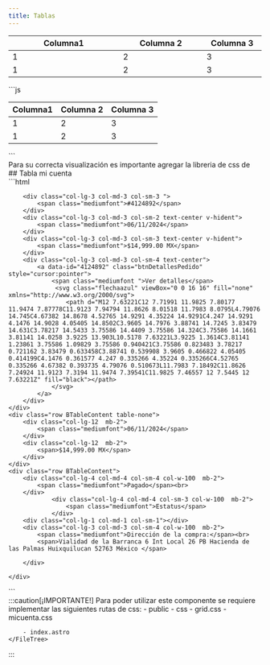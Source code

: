 ```yaml
---
title: Tablas
---
```




<div class="tablas">
  <Card title='Tabla administrativo'>
        <table class="display table table-striped table-hover" style="width: 100%;">
            <thead>
                <tr>
                    <th class="sorting" style="width: 505px;">Columna1</th>
                    <th class="sorting" style="width: 346px;">Columna 2</th>
                    <th class="sorting"  style="width: 178px;">Columna 3</th>
                </tr>
            </thead>
            <tbody class="cuperotb">
                <tr class="odd">
                    <td>1</td>
                    <td>2</td>
                    <td>3</td>
                </tr>
                <tr class="even">
                    <td>1</td>
                    <td>2</td>
                    <td>3</td>
                </tr>
            </tbody>
        </table>
```js
<table class="display table table-striped table-hover dataTable " >
    <thead>
        <tr>
            <th class="sorting">Columna1</th>
            <th class="sorting">Columna 2</th>
             <th class="sorting">Columna 3</th>
        </tr>
    </thead>
    <tbody class="cuperotb">
        <tr class="odd">
            <td>1</td>
            <td>2</td>
            <td>3</td>
        </tr>
        <tr class="even">
            <td>1</td>
            <td>2</td>
            <td>3</td>
        </tr>
    </tbody>
</table>
```
  <Aside>Para su correcta visualización es importante agregar la libreria de css de <Badge text="bootstrap-min.css" variant="note" /></Aside>
  </Card>

</div>
## Tabla mi cuenta
<div class="tablas">
  <Card title='Tabla mi cuenta cx'>
    <Tablamicuenta/>
```html
<div class="table Cuenta mt-1">
    <div class="row BTableGrey">

        <div class="col-lg-3 col-md-3 col-sm-3 ">
            <span class="mediumfont">#4124892</span>
        </div>
        <div class="col-lg-3 col-md-3 col-sm-2 text-center v-hident">
            <span class="mediumfont">06/11/2024</span>
        </div>
        <div class="col-lg-3 col-md-3 col-sm-3 text-center v-hident">
            <span class="mediumfont">$14,999.00 MX</span>
        </div>
        <div class="col-lg-3 col-md-3 col-sm-4 text-center">
            <a data-id="4124892" class="btnDetallesPedido" style="cursor:pointer">
                <span class="mediumfont ">Ver detalles</span>
                 <svg class="flechaazul" viewBox="0 0 16 16" fill="none" xmlns="http://www.w3.org/2000/svg">
                    <path d="M12 7.63221C12 7.71991 11.9825 7.80177 11.9474 7.87778C11.9123 7.94794 11.8626 8.01518 11.7983 8.0795L4.79076 14.745C4.67382 14.8678 4.52765 14.9291 4.35224 14.9291C4.247 14.9291 4.1476 14.9028 4.05405 14.8502C3.9605 14.7976 3.88741 14.7245 3.83479 14.631C3.78217 14.5433 3.75586 14.4409 3.75586 14.324C3.75586 14.1661 3.81141 14.0258 3.9225 13.903L10.5178 7.63221L3.9225 1.3614C3.81141 1.23861 3.75586 1.09829 3.75586 0.940421C3.75586 0.823483 3.78217 0.721162 3.83479 0.633458C3.88741 0.539908 3.9605 0.466822 4.05405 0.414199C4.1476 0.361577 4.247 0.335266 4.35224 0.335266C4.52765 0.335266 4.67382 0.393735 4.79076 0.510673L11.7983 7.18492C11.8626 7.24924 11.9123 7.3194 11.9474 7.39541C11.9825 7.46557 12 7.5445 12 7.63221Z" fill="black"></path>
                </svg>
            </a>
        </div>
    </div>
    <div class="row BTableContent table-none">
        <div class="col-lg-12  mb-2">
            <span class="mediumfont">06/11/2024</span>
        </div>
        <div class="col-lg-12  mb-2">
            <span>$14,999.00 MX</span>
        </div>
    </div>
    <div class="row BTableContent">
        <div class="col-lg-4 col-md-4 col-sm-4 col-w-100  mb-2">
            <span class="mediumfont">Pagado</span><br>
        </div>
                <div class="col-lg-4 col-md-4 col-sm-3 col-w-100  mb-2">
                    <span class="mediumfont">Estatus</span>
                </div>
        <div class="col-lg-1 col-md-1 col-sm-1"></div>
        <div class="col-lg-3 col-md-3 col-sm-4 col-w-100  mb-2">
            <span class="mediumfont">Dirección de la compra:</span><br>
            <span>Vialidad de la Barranca 6 Int Local 26 PB Hacienda de las Palmas Huixquilucan 52763 México </span>
          
        </div>
        
    </div>
    
</div>
```
  
  </Card>

</div>
<div class="inputs">
:::caution[¡IMPORTANTE!]
    Para poder utilizar este componente se requiere implementar las  siguientes rutas de css:
    <FileTree>
        - public
            - css
                - grid.css
                - micuenta.css
                
        - index.astro
    </FileTree>
   
:::

</div>
<div class="inputs">
<Card title='Tabla que se usa en las landings en cx'>
 <Ladingtable/>
</Card>

</div>



